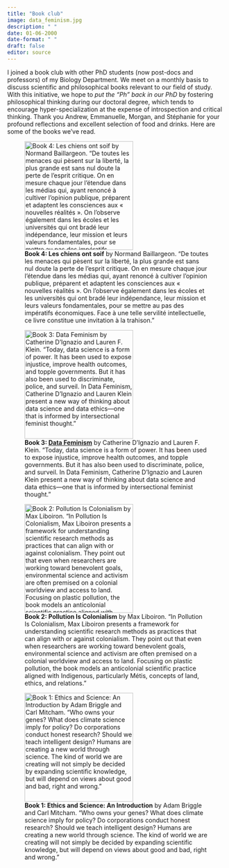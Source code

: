 ```yaml
---
title: "Book club"
image: data_feminism.jpg
description: " "
date: 01-06-2000
date-format: " "
draft: false 
editor: source
---
```

 
I joined a book club with other PhD students (now post-docs and professors) of my Biology Department. We meet on a monthly basis to discuss scientific and philosophical books relevant to our field of study. With this initiative, we hope to *put the "Ph" back in our PhD* by fostering philosophical thinking during our doctoral degree, which tends to encourage hyper-specialization at the expense of introspection and critical thinking. Thank you Andrew, Emmanuelle, Morgan, and Stéphanie for your profound reflections and excellent selection of food and drinks. Here are some of the books we've read.

![**Book 4: Les chiens ont soif** by Normand Baillargeon. "De toutes les menaces qui pèsent sur la liberté, la plus grande est sans nul doute la perte de l’esprit critique. On en mesure chaque jour l’étendue dans les médias qui, ayant renoncé à cultiver l’opinion publique, préparent et adaptent les consciences aux « nouvelles réalités ». On l’observe également dans les écoles et les universités qui ont bradé leur indépendance, leur mission et leurs valeurs fondamentales, pour se mettre au pas des impératifs économiques. Face à une telle servilité intellectuelle, ce livre constitue une invitation à la trahison."](chiens_soif.jpg){width=250}

![**Book 3: [Data Feminism](https://data-feminism.mitpress.mit.edu/)** by Catherine D'Ignazio and Lauren F. Klein. "Today, data science is a form of power. It has been used to expose injustice, improve health outcomes, and topple governments. But it has also been used to discriminate, police, and surveil. In Data Feminism, Catherine D'Ignazio and Lauren Klein present a new way of thinking about data science and data ethics—one that is informed by intersectional feminist thought."](data_feminism.jpg){width=250}

![**Book 2: Pollution Is Colonialism** by Max Liboiron. "In Pollution Is Colonialism, Max Liboiron presents a framework for understanding scientific research methods as practices that can align with or against colonialism. They point out that even when researchers are working toward benevolent goals, environmental science and activism are often premised on a colonial worldview and access to land. Focusing on plastic pollution, the book models an anticolonial scientific practice aligned with Indigenous, particularly Métis, concepts of land, ethics, and relations."](pollution_colonialism.jpg){width=250}

![**Book 1: Ethics and Science: An Introduction** by Adam Briggle and Carl Mitcham. "Who owns your genes? What does climate science imply for policy? Do corporations conduct honest research? Should we teach intelligent design? Humans are creating a new world through science. The kind of world we are creating will not simply be decided by expanding scientific knowledge, but will depend on views about good and bad, right and wrong."](ethics_science.jpg){width=250}